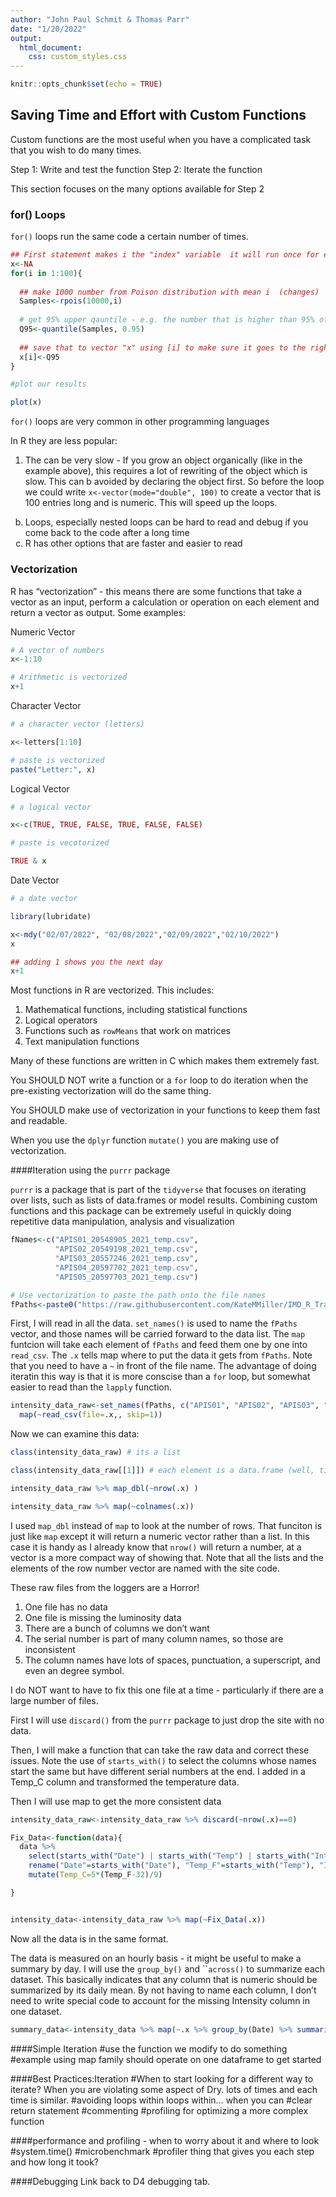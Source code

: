 ```yaml
---
author: "John Paul Schmit & Thomas Parr"
date: "1/20/2022"
output: 
  html_document:
    css: custom_styles.css
---
```


```r
knitr::opts_chunk$set(echo = TRUE)
```


## Saving Time and Effort with Custom Functions ##

Custom functions are the most useful when you have a complicated task that you wish to do many times.

Step 1: Write and test the function
Step 2: Iterate the function

This section focuses on the many options available for Step 2

### for() Loops ###

```for()``` loops run the same code a certain number of times. 

```r
## First statement makes i the "index" variable  it will run once for each i
x<-NA
for(i in 1:100){
  
  ## make 1000 number from Poison distribution with mean i  (changes)
  Samples<-rpois(10000,i)
  
  # get 95% upper qauntile - e.g. the number that is higher than 95% of the other samples
  Q95<-quantile(Samples, 0.95)
  
  ## save that to vector "x" using [i] to make sure it goes to the right location
  x[i]<-Q95
}

#plot our results

plot(x)

```

```for()``` loops are very common in other programming languages

In R they are less popular:

1) The can be very slow - If you grow an object organically (like in the example above), this requires a lot of rewriting of the object which is slow. This can b avoided by declaring the object first. So before the loop we could write ```x<-vector(mode="double", 100)``` to create a vector that is 100 entries long and is numeric. This will speed up the loops.  
b)  Loops, especially nested loops can be hard to read and debug if you come back to the code after a long time
c) R has other options that are faster and easier to read

### Vectorization ###
R has "vectorization" - this means there are some functions that take a vector as an input, perform a calculation or operation on each element and return a vector as output. Some examples:


Numeric Vector
```r

# A vector of numbers
x<-1:10

# Arithmetic is vectorized
x+1
```

Character Vector
```r
# a character vector (letters)

x<-letters[1:10]

# paste is vectorized
paste("Letter:", x)

```
Logical Vector
```r
# a logical vector

x<-c(TRUE, TRUE, FALSE, TRUE, FALSE, FALSE)

# paste is vecotorized

TRUE & x

```
Date Vector
```r
# a date vector

library(lubridate)

x<-mdy("02/07/2022", "02/08/2022","02/09/2022","02/10/2022")
x
```

```r
## adding 1 shows you the next day
x+1


```

Most functions in R are vectorized. This includes:

1) Mathematical functions, including statistical functions 
2) Logical operators
3) Functions such as ```rowMeans``` that work on matrices
4) Text manipulation functions

Many of these functions are written in C which makes them extremely fast. 

You SHOULD NOT write a function or a ```for``` loop to do iteration when the pre-existing vectorization will do the same thing.

You SHOULD make use of vectorization in your functions to keep them fast and readable.

When you use the ```dplyr``` function ```mutate()``` you are making use of vectorization. 



####Iteration using the ```purrr``` package


```purrr``` is a package that is part of the ```tidyverse``` that focuses on iterating over lists, such as lists of data.frames or model results. Combining custom functions and this package can be extremely useful in quickly doing repetitive data manipulation, analysis and visualization


```r
fNames<-c("APIS01_20548905_2021_temp.csv",
          "APIS02_20549198_2021_temp.csv",
          "APIS03_20557246_2021_temp.csv",
          "APIS04_20597702_2021_temp.csv",
          "APIS05_20597703_2021_temp.csv")

# Use vectorization to paste the path onto the file names
fPaths<-paste0("https://raw.githubusercontent.com/KateMMiller/IMD_R_Training_Intro/master/Data/", fNames) 

```


First, I will read in all the data.  ```set_names()``` is used to name the ```fPaths``` vector, and those names will be carried forward to the data list. The ```map``` funtcion will take each element of ```fPaths``` and feed them one by one into ```read_csv```. The ```.x``` tells map where to put the data it gets from ```fPaths```. Note that you need to have a ```~``` in front of the file name. The advantage of doing iteratin this way is that it is more conscise than a ```for``` loop, but somewhat easier to read than the ```lapply``` function.



```r
intensity_data_raw<-set_names(fPaths, c("APIS01", "APIS02", "APIS03", "APIS04", "APIS05")) %>%
  map(~read_csv(file=.x,, skip=1))

```

Now we can examine this data:
```r
class(intensity_data_raw) # its a list

class(intensity_data_raw[[1]]) # each element is a data.frame (well, tibble actually)

intensity_data_raw %>% map_dbl(~nrow(.x) )

intensity_data_raw %>% map(~colnames(.x))

```
I used ```map_dbl``` instead of ```map``` to look at the number of rows. That funciton is just like ```map``` except it will return a numeric vector rather than a list. In this case it is handy as I already know that ```nrow()``` will return a number, at a vector is a more compact way of showing that. Note that all the lists and the elements of the row number vector are named with the site code. 


These raw files from the loggers are a Horror!

1) One file has no data
2) One file is missing the luminosity data
3) There are a bunch of columns we don't want
4) The serial number is part of many column names, so those are inconsistent
5) The column names have lots of spaces, punctuation, a superscript,  and even an degree symbol.


I do NOT want to have to fix this one file at a time - particularly if there are a large number of files. 

First I will use ```discard()``` from the ```purrr``` package  to just drop the site with no data. 

Then, I will make a function that can  take the raw data and correct these issues.  Note the use of ```starts_with()``` to select the columns whose names start the same but have different serial numbers at the end. I added in a Temp_C column and transformed the temperature data. 

Then I will use map to get the more consistent data

```r

intensity_data_raw<-intensity_data_raw %>% discard(~nrow(.x)==0)

Fix_Data<-function(data){
  data %>% 
    select(starts_with("Date") | starts_with("Temp") | starts_with("Intensity")) %>% 
    rename("Date"=starts_with("Date"), "Temp_F"=starts_with("Temp"), "Intensity"=starts_with("Intensity")) %>% 
    mutate(Temp_C=5*(Temp_F-32)/9) 

}


intensity_data<-intensity_data_raw %>% map(~Fix_Data(.x))

```


Now all the data is in the same format.

The data is measured on an hourly basis - it might be useful to make a summary by day. I will use the ```group_by()``` and ```across()` to summarize each dataset. This basically indicates that any column that is numeric should be summarized by its daily mean. By not having to name each column, I don't need to write special code to account for the missing Intensity column in one dataset. 


```r

summary_data<-intensity_data %>% map(~.x %>% group_by(Date) %>% summarise(across(where(is.numeric), mean)))

```






####Simple Iteration
#use the function we modify to do something
#example using map family should operate on one dataframe to get started

####Best Practices:Iteration
#When to start looking for a different way to iterate? 
  When you are violating some aspect of Dry. 
  lots of times and each time is similar. 
#avoiding loops within loops within... when you can
#clear return statement
#commenting
#profiling for optimizing a more complex function


####performance and profiling - when to worry about it and where to look 
#system.time()
#microbenchmark
#profiler thing that gives you each step and how long it took?


####Debugging
Link back to D4 debugging tab.
